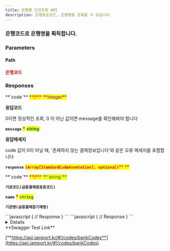```yaml
---
title: 은행명 단건조회 API
description: 은행표준코드, 은행명을 조회할 수 있습니다
---
```



### 은행코드로 은행명을 획득합니다.

<Swagger method="get" path="/banks/{bank_standard_code}" baseUrl="https://api.iamport.kr" summary="은행코드로 은행명을 획득합니다.">
<SwaggerDescription>

</SwaggerDescription>

### Parameters

#### Path

<SwaggerParameter name="bank_standard_code	" type="String" required="true">
<mark style="color:red;">

**은행코드**

</mark>

</SwaggerParameter>

### Responses

<SwaggerResponse status="200: OK" description="성공">
<Tabs>
<Tab title="StandardCodeListResponse">
**`code`** <mark style="color:red;">**\***</mark> <mark style="color:purple;">**integer**</mark>

**응답코드**

0이면 정상적인 조회, 0 이 아닌 값이면 message를 확인해봐야 합니다

**`message`** <mark style="color:red;">**\***</mark> <mark style="color:green;">**string**</mark>

**응답메세지**

code 값이 0이 아닐 때, '존재하지 않는 결제정보입니다'와 같은 오류 메세지를 포함합니다

**`response`** <mark style="color:red;">**`(Array[StandardCodeAnnotation], optional)`**</mark><mark style="color:red;">** **</mark>

</Tab>
</Tabs>

<Tabs>
<Tab title="StandardCodeAnnotation">
**`code`** <mark style="color:red;">**\***</mark> <mark style="color:green;">**`string`**</mark>

**`기관코드(금융결제원표준코드)`**

**`name`** <mark style="color:red;">**\***</mark> <mark style="color:green;">**`string`**</mark>

**`기관명(금융결제원기재명)`**

</Tab>
</Tabs>

</SwaggerResponse>

<SwaggerResponse status="401: Unauthorized" description="인증 Token이 전달되지 않았거나 유효하지 않은 경우">
```javascript
{
    // Response
}
```

</SwaggerResponse>

<SwaggerResponse status="404: Not Found" description="코드에 해당되는 은행정보를 찾을 수 없음">
```javascript
{
    // Response
}
```

</SwaggerResponse>

</Swagger>

<Details>
<p slot="summary">Response Model Schema</p>

```
{
  "code": 0,
  "message": "string",
  "response": {
    "code": "string",
    "name": "string"
  }
}
```

</Details>

<Hint style="success">
**Swagger Test Link**

[**https://api.iamport.kr/#!/codes/bankCodes**](https://api.iamport.kr/#!/codes/bankCodes)
</Hint>
